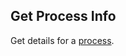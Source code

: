 
## Get Process Info

<OperationInfo method='get' path='/processes/v1/{appId}/info/{processId}' />

Get details for a [process](https://hathora.dev/docs/concepts/hathora-entities#process).
